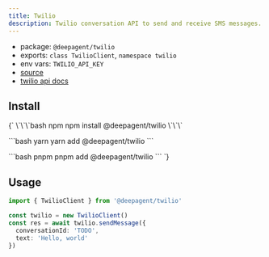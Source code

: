 ```yaml
---
title: Twilio
description: Twilio conversation API to send and receive SMS messages.
---
```


- package: `@deepagent/twilio`
- exports: `class TwilioClient`, `namespace twilio`
- env vars: `TWILIO_API_KEY`
- [source](https://github.com/amardeeplakshkar/deepagent/blob/main/packages/twilio/src/twilio-client.ts)
- [twilio api docs](https://www.twilio.com/docs/conversations/api)

## Install

<PackageTabs>
{`
\`\`\`bash npm
npm install @deepagent/twilio
\`\`\`

\`\`\`bash yarn
yarn add @deepagent/twilio
\`\`\`

\`\`\`bash pnpm
pnpm add @deepagent/twilio
\`\`\`
`}
</PackageTabs>

## Usage

```ts
import { TwilioClient } from '@deepagent/twilio'

const twilio = new TwilioClient()
const res = await twilio.sendMessage({
  conversationId: 'TODO',
  text: 'Hello, world'
})
```
